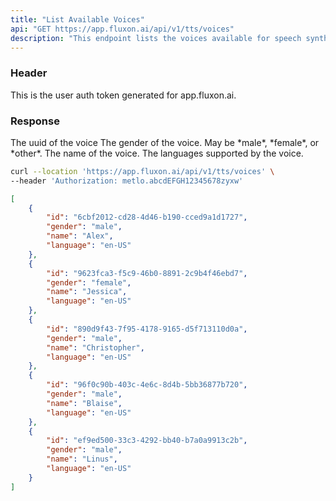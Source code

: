 ```yaml
---
title: "List Available Voices"
api: "GET https://app.fluxon.ai/api/v1/tts/voices"
description: "This endpoint lists the voices available for speech synthesis"
---
```


### Header

<ParamField header="Authorization" type="string">
  This is the user auth token generated for app.fluxon.ai.
</ParamField>

### Response

<ResponseField name="id" type="uuid">
  The uuid of the voice
</ResponseField>

<ResponseField name="gender" type="string">
  The gender of the voice. May be *male*, *female*, or *other*.
</ResponseField>

<ResponseField name="name" type="string">
  The name of the voice.
</ResponseField>

<ResponseField name="language" type="string">
  The languages supported by the voice.
</ResponseField>

<RequestExample>

```bash Example Request
curl --location 'https://app.fluxon.ai/api/v1/tts/voices' \
--header 'Authorization: metlo.abcdEFGH12345678zyxw'
```

</RequestExample>

<ResponseExample>

```json Service available
[
    {
        "id": "6cbf2012-cd28-4d46-b190-cced9a1d1727",
        "gender": "male",
        "name": "Alex",
        "language": "en-US"
    },
    {
        "id": "9623fca3-f5c9-46b0-8891-2c9b4f46ebd7",
        "gender": "female",
        "name": "Jessica",
        "language": "en-US"
    },
    {
        "id": "890d9f43-7f95-4178-9165-d5f713110d0a",
        "gender": "male",
        "name": "Christopher",
        "language": "en-US"
    },
    {
        "id": "96f0c90b-403c-4e6c-8d4b-5bb36877b720",
        "gender": "male",
        "name": "Blaise",
        "language": "en-US"
    },
    {
        "id": "ef9ed500-33c3-4292-bb40-b7a0a9913c2b",
        "gender": "male",
        "name": "Linus",
        "language": "en-US"
    }
]
```

</ResponseExample>
